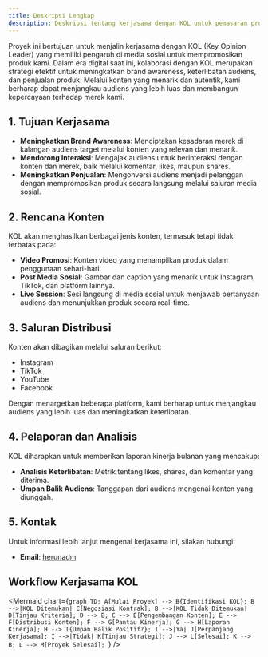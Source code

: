 ```yaml
---
title: Deskripsi Lengkap
description: Deskripsi tentang kerjasama dengan KOL untuk pemasaran produk.
---
```


Proyek ini bertujuan untuk menjalin kerjasama dengan KOL (Key Opinion Leader) yang memiliki pengaruh di media sosial untuk mempromosikan produk kami. Dalam era digital saat ini, kolaborasi dengan KOL merupakan strategi efektif untuk meningkatkan brand awareness, keterlibatan audiens, dan penjualan produk. Melalui konten yang menarik dan autentik, kami berharap dapat menjangkau audiens yang lebih luas dan membangun kepercayaan terhadap merek kami.

## 1. Tujuan Kerjasama
- **Meningkatkan Brand Awareness**: Menciptakan kesadaran merek di kalangan audiens target melalui konten yang relevan dan menarik.
- **Mendorong Interaksi**: Mengajak audiens untuk berinteraksi dengan konten dan merek, baik melalui komentar, likes, maupun shares.
- **Meningkatkan Penjualan**: Mengonversi audiens menjadi pelanggan dengan mempromosikan produk secara langsung melalui saluran media sosial.

## 2. Rencana Konten
KOL akan menghasilkan berbagai jenis konten, termasuk tetapi tidak terbatas pada:
- **Video Promosi**: Konten video yang menampilkan produk dalam penggunaan sehari-hari.
- **Post Media Sosial**: Gambar dan caption yang menarik untuk Instagram, TikTok, dan platform lainnya.
- **Live Session**: Sesi langsung di media sosial untuk menjawab pertanyaan audiens dan menunjukkan produk secara real-time.

## 3. Saluran Distribusi
Konten akan dibagikan melalui saluran berikut:
- Instagram
- TikTok
- YouTube
- Facebook

Dengan menargetkan beberapa platform, kami berharap untuk menjangkau audiens yang lebih luas dan meningkatkan keterlibatan.

## 4. Pelaporan dan Analisis
KOL diharapkan untuk memberikan laporan kinerja bulanan yang mencakup:
- **Analisis Keterlibatan**: Metrik tentang likes, shares, dan komentar yang diterima.
- **Umpan Balik Audiens**: Tanggapan dari audiens mengenai konten yang diunggah.

## 5. Kontak
Untuk informasi lebih lanjut mengenai kerjasama ini, silakan hubungi:
- **Email**: [herunadm](mailto:herunadm@gmail.com)

## Workflow Kerjasama KOL

<Mermaid chart={`graph TD;
    A[Mulai Proyek] --> B{Identifikasi KOL};
    B -->|KOL Ditemukan| C[Negosiasi Kontrak];
    B -->|KOL Tidak Ditemukan| D[Tinjau Kriteria];
    D --> B;
    C --> E[Pengembangan Konten];
    E --> F[Distribusi Konten];
    F --> G[Pantau Kinerja];
    G --> H[Laporan Kinerja];
    H --> I{Umpan Balik Positif?};
    I -->|Ya| J[Perpanjang Kerjasama];
    I -->|Tidak| K[Tinjau Strategi];
    J --> L[Selesai];
    K --> B;
    L --> M[Proyek Selesai];
`} />
